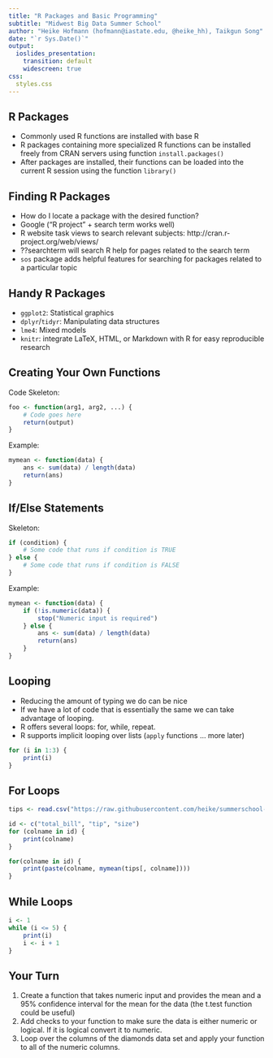 ```yaml
---
title: "R Packages and Basic Programming"
subtitle: "Midwest Big Data Summer School"
author: "Heike Hofmann (hofmann@iastate.edu, @heike_hh), Taikgun Song"
date: "`r Sys.Date()`"
output:
  ioslides_presentation:
    transition: default
    widescreen: true
css:
  styles.css
---
```



## R Packages

- Commonly used R functions are installed with base R
- R packages containing more specialized R functions can be installed freely from CRAN servers using function `install.packages()`
- After packages are installed, their functions can be loaded into the current R session using the function `library()`

## Finding R Packages

- How do I locate a package with the desired function?
- Google ("R project" + search term works well)
- R website task views to search relevant subjects: http://cran.r-project.org/web/views/
- ??searchterm will search R help for pages related to the search term
- `sos` package adds helpful features for searching for packages related to a particular topic

## Handy R Packages

- `ggplot2`: Statistical graphics
- `dplyr`/`tidyr`: Manipulating data structures
- `lme4`: Mixed models
- `knitr`: integrate LaTeX, HTML, or Markdown with R for easy reproducible research

## Creating Your Own Functions

Code Skeleton:

```r
foo <- function(arg1, arg2, ...) {
    # Code goes here
    return(output)
}
```

Example:

```r
mymean <- function(data) {
    ans <- sum(data) / length(data)
    return(ans)
}
```

## If/Else Statements

Skeleton:

```r
if (condition) {
    # Some code that runs if condition is TRUE
} else {
    # Some code that runs if condition is FALSE
}
```

Example:

```r
mymean <- function(data) {
    if (!is.numeric(data)) {
        stop("Numeric input is required")
    } else {
        ans <- sum(data) / length(data)
        return(ans)
    }
}
```

## Looping

- Reducing the amount of typing we do can be nice
- If we have a lot of code that is essentially the same we can take advantage of looping.
- R offers several loops: for, while, repeat.
- R supports implicit looping over lists (`apply` functions ... more later)

```r
for (i in 1:3) {
    print(i)
}
```

## For Loops

```r
tips <- read.csv("https://raw.githubusercontent.com/heike/summerschool-2017/master/01-Introduction-to-R/data/tips.csv")

id <- c("total_bill", "tip", "size")
for (colname in id) {
    print(colname)
}

for(colname in id) {
    print(paste(colname, mymean(tips[, colname])))
}
```

## While Loops

```r
i <- 1
while (i <= 5) {
    print(i)
    i <- i + 1
}
```

## Your Turn {data-background=#527a7a}

1. Create a function that takes numeric input and provides the mean and a 95% confidence interval for the mean for the data (the t.test function could be useful)
2. Add checks to your function to make sure the data is either numeric or logical.  If it is logical convert it to numeric.
3. Loop over the columns of the diamonds data set and apply your function to all of the numeric columns.

